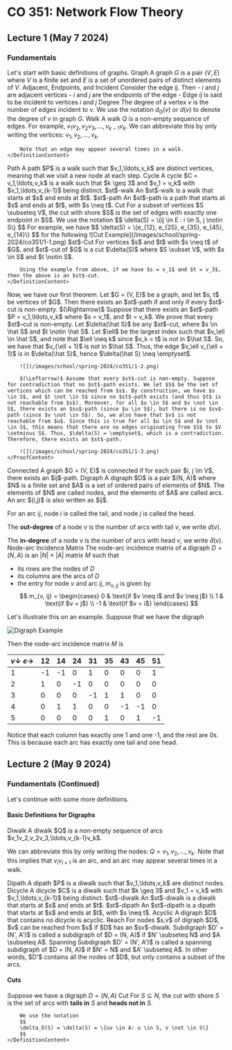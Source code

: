 
# CO 351: Network Flow Theory
## Lecture 1 (May 7 2024)
### Fundamentals
Let's start with basic definitions of graphs.
<Definition withName={true}>
    <DefinitionName>Graph</DefinitionName>
    <DefinitionContent>
        A graph $G$ is a pair $(V, E)$ where $V$ is a finite set and $E$ is a set of unordered pairs of distinct elements of $V$.
    </DefinitionContent>
</Definition>
<Definition withName={true}>
    <DefinitionName>Adjacent, Endpoints, and Incident</DefinitionName>
    <DefinitionContent>
        Consider the edge $ij$. Then 
        - $i$ and $j$ are adjacent vertices
        - $i$ and $j$ are the endpoints of the edge
        - Edge $ij$ is said to be incident to vertices $i$ and $j$
    </DefinitionContent>
</Definition>
<Definition withName={true}>
    <DefinitionName>Degree</DefinitionName>
    <DefinitionContent>
        The degree of a vertex $v$ is the number of edges incident to $v$. We use the notation $d_G(v)$ or $d(v)$ to denote the degree of $v$ in graph $G$.
    </DefinitionContent>
</Definition>
<Definition withName={true}>
    <DefinitionName>Walk</DefinitionName>
    <DefinitionContent>
        A walk $Q$ is a non-empty sequence of edges. For example, $v_1v_2,v_2v_3,\ldots,v_{k-1}v_k$. We can abbreviate this by only writing the vertices: $v_1,v_2,\ldots, v_k$.

        Note that an edge may appear several times in a walk.
    </DefinitionContent>
</Definition>
<Definition withName={true}>
    <DefinitionName>Path</DefinitionName>
    <DefinitionContent>
        A path $P$ is a walk such that $v_1,\ldots,v_k$ are distinct vertices, meaning that we visit a new node at each step.
    </DefinitionContent>
</Definition>
<Definition withName={true}>
    <DefinitionName>Cycle</DefinitionName>
    <DefinitionContent>
        A cycle $C = v_1,\ldots,v_k$ is a walk such that $k \geq 3$ and $v_1 = v_k$ with $v_1,\ldots,v_{k-1}$ being distinct.
    </DefinitionContent>
</Definition>
<Definition withName={true}>
    <DefinitionName>$st$-walk</DefinitionName>
    <DefinitionContent>
        An $st$-walk is a walk that starts at $s$ and ends at $t$.
    </DefinitionContent>
</Definition>
<Definition withName={true}>
    <DefinitionName>$st$-path</DefinitionName>
    <DefinitionContent>
        An $st$-path is a path that starts at $s$ and ends at $t$, with $s \neq t$.
    </DefinitionContent>
</Definition>
<Definition withName={true}>
    <DefinitionName>Cut</DefinitionName>
    <DefinitionContent>
        For a subset of vertices $S \subseteq V$, the cut with shore $S$ is the set of edges with exactly one endpoint in $S$. We use the notation
        $$
        \delta(S) = \{ij \in E : i \in S, j \notin S\}
        $$
        For example, we have
        $$
        \delta(S) = \{e_{12}, e_{25}, e_{35}, e_{45}, e_{14}\}
        $$
        for the following
        ![Cut Example](/images/school/spring-2024/co351/1-1.png)
    </DefinitionContent>
</Definition>
<Definition withName={true}>
    <DefinitionName>$st$-Cut</DefinitionName>
    <DefinitionContent>
        For vertices $s$ and $t$ with $s \neq t$ of $G$, and $st$-cut of $G$ is a cut $\delta(S)$ where $S \subset V$, with $s \in S$ and $t \notin S$.

        Using the example from above, if we have $s = v_1$ and $t = v_3$, then the above is an $st$-cut.
    </DefinitionContent>
</Definition>
Now, we have our first theorem.
<Theorem>
    <TheoremContent>
        Let $G = (V, E)$ be a graph, and let $s, t$ be vertices of $G$. Then there exists an $st$-path if and only if every $st$-cut is non-empty.
    </TheoremContent>
</Theorem>
<Proof>
    <ProofContent>
        $(\Rightarrow)$ Suppose that there exists an $st$-path $P = v_1,\ldots,v_k$ where $s = v_1$, and $t = v_k$. We prove that every $st$-cut is non-empty. Let $\delta(\hat S)$ be any $st$-cut, where $s \in \hat S$ and $t \notin \hat S$. Let $\ell$ be the largest index such that $v_\ell \in \hat S$, and note that $\ell \neq k$ since $v_k = t$ is not in $\hat S$. So, we have that $v_{\ell + 1}$ is not in $\hat S$. Thus, the edge $v_\ell v_{\ell + 1}$ is in $\delta(\hat S)$, hence $\delta(\hat S) \neq \emptyset$.

        ![](/images/school/spring-2024/co351/1-2.png)

        $(\Leftarrow)$ Assume that every $st$-cut is non-empty. Suppose for contradiction that no $st$-path exists. We let $S$ be the set of vertices which can be reached from $s$. By construction, we have $s \in S$, and $t \not \in S$ since no $st$-path exists (and thus $t$ is not reachable from $s$). Moreover, for all $u \in S$ and $v \not \in S$, there exists an $su$-path (since $u \in S$), but there is no $sv$-path (since $v \not \in S$). So, we also have that $v$ is not reachable from $u$. Since this is true for all $u \in S$ and $v \not \in S$, this means that there are no edges originating from $S$ to $V \setminus S$. Thus, $\delta(S) = \emptyset$, which is a contradiction. Therefore, there exists an $st$-path.

        ![](/images/school/spring-2024/co351/1-3.png)
    </ProofContent>
</Proof>
<Definition withName={true}>
<DefinitionName>Connected</DefinitionName>
<DefinitionContent>
A graph $G = (V, E)$ is connected if for each pair $i, j \in V$, there exists an $ij$-path.
</DefinitionContent>
</Definition>
<Definition withName={true}>
<DefinitionName>Digraph</DefinitionName>
<DefinitionContent>
A digraph $D$ is a pair $(N, A)$ where $N$ is a finite set and $A$ is a set of ordered pairs of elements of $N$. The elements of $N$ are called nodes, and the elements of $A$ are called arcs. An arc $(i,j)$ is also written as $ij$.

For an arc $ij$, node $i$ is called the tail, and node $j$ is called the head.

The **out-degree** of a node $v$ is the number of arcs with tail $v$, we write $d(v)$.

The **in-degree** of a node $v$ is the number of arcs with head $v$, we write $\bar d(v)$.
</DefinitionContent>
</Definition>
<Definition withName={true}>
<DefinitionName>Node-arc Incidence Matrix</DefinitionName>
<DefinitionContent>
The node-arc incidence matrix of a digraph $D = (N, A)$ is an $|N| \times |A|$ matrix $M$ such that
- its rows are the nodes of $D$
- its columns are the arcs of $D$
- the entry for node $v$ and arc $ij$, $m_{v, ij}$ is given by
    $$
    m_{v, ij} = \begin{cases}
        0 & \text{if $v \neq i$ and $v \neq j$} \\
        1 & \text{if $v = j$} \\
        -1 & \text{if $v = i$}
    \end{cases}
    $$
</DefinitionContent>
</Definition>
Let's illustrate this on an example. Suppose that we have the digraph

![Digraph Example](/images/school/spring-2024/co351/1-4.png)

Then the node-arc incidence matrix $M$ is

| $v \downarrow$ $e \rightarrow$ | 12 | 14 | 24 | 31 | 35 | 43 | 45 | 51 |
|---|---|---|---|---|---|---|---|---|
| 1 | -1 | -1 | 0 | 1 | 0 | 0 | 0 | 1 |
| 2 | 1 | 0 | -1 | 0 | 0 | 0 | 0 | 0 |
| 3 | 0 | 0 | 0 | -1 | 1 | 1 | 0 | 0 |
| 4 | 0 | 1 | 1 | 0 | 0 | -1 | -1 | 0 |
| 5 | 0 | 0 | 0 | 0 | 1 | 0 | 1 | -1 |

Notice that each column has exactly one 1 and one -1, and the rest are 0s. This is because each arc has exactly one tail and one head.

## Lecture 2 (May 9 2024)
### Fundamentals (Continued)
Let's continue with some more definitions.
#### Basic Definitions for Digraphs
<Definition>
<DefinitionName>Diwalk</DefinitionName>
<DefinitionContent>
A diwalk $Q$ is a non-empty sequence of arcs $v_1v_2,v_2v_3,\ldots,v_{k-1}v_k$. 

We can abbreviate this by only writing the nodes: $Q = v_1,v_2,\ldots,v_k$. Note that this implies that $v_iv_{i+1}$ is an arc, and an arc may appear several times in a walk.
</DefinitionContent>
</Definition>

<Definition>
    <DefinitionName>Dipath</DefinitionName>
    <DefinitionContent>
        A dipath $P$ is a diwalk such that $v_1,\ldots,v_k$ are distinct nodes.
    </DefinitionContent>
</Definition>

<Definition>
    <DefinitionName>Dicycle</DefinitionName>
    <DefinitionContent>
        A dicycle $C$ is a diwalk such that $k \geq 3$ and $v_1 = v_k$ with $v_1,\ldots,v_{k-1}$ being distinct.
    </DefinitionContent>
</Definition>

<Definition>
    <DefinitionName>$st$-diwalk</DefinitionName>
    <DefinitionContent>
        An $st$-diwalk is a diwalk that starts at $s$ and ends at $t$.
    </DefinitionContent>
</Definition>

<Definition>
    <DefinitionName>$st$-dipath</DefinitionName>
    <DefinitionContent>
        An $st$-dipath is a dipath that starts at $s$ and ends at $t$, with $s \neq t$.
    </DefinitionContent>
</Definition>

<Definition>
    <DefinitionName>Acyclic</DefinitionName>
    <DefinitionContent>
        A digraph $D$ that contains no dicycle is acyclic.
    </DefinitionContent>
</Definition>

<Definition>
    <DefinitionName>Reach</DefinitionName>
    <DefinitionContent>
        For nodes $s,v$ of digraph $D$, $v$ can be reached from $s$ if $D$ has an $sv$-diwalk.
    </DefinitionContent>
</Definition>

<Definition>
    <DefinitionName>Subdigraph</DefinitionName>
    <DefinitionContent>
        $D' = (N', A')$ is called a subdigraph of $D = (N, A)$ if $N' \subseteq N$ and $A \subseteq A$.
    </DefinitionContent>
</Definition>

<Definition>
    <DefinitionName>Spanning Subdigraph</DefinitionName>
    <DefinitionContent>
        $D' = (N', A')$ is called a spanning subdigraph of $D = (N, A)$ if $N' = N$ and $A' \subseteq A$. In other words, $D'$ contains all the nodes of $D$, but only contains a subset of the arcs.
    </DefinitionContent>
</Definition>

#### Cuts
Suppose we have a digraph $D = (N, A)$
<Definition>
    <DefinitionName>Cut</DefinitionName>
    <DefinitionContent>
        For $S \subseteq N$, the cut with shore $S$ is the set of arcs with **tails in** $S$ and **heads not in** $S$.

        We use the notation 
        $$
        \delta_D(S) = \delta(S) = \{uv \in A: u \in S, v \not \in S\}
        $$
    </DefinitionContent>
</Definition>